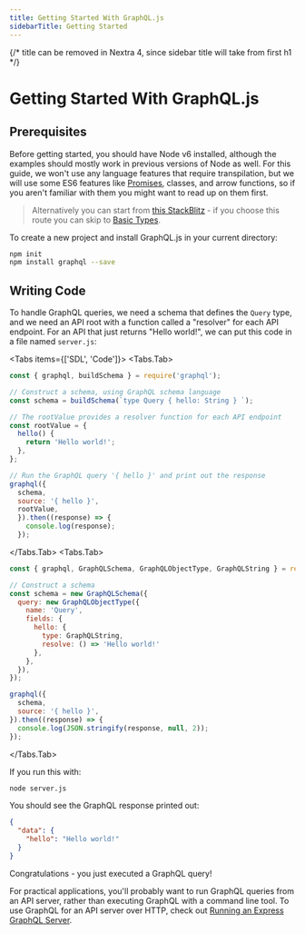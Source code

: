 ```yaml
---
title: Getting Started With GraphQL.js
sidebarTitle: Getting Started
---
```



{/* title can be removed in Nextra 4, since sidebar title will take from first h1 */}

# Getting Started With GraphQL.js

## Prerequisites

Before getting started, you should have Node v6 installed, although the examples should mostly work in previous versions of Node as well.
For this guide, we won't use any language features that require transpilation, but we will use some ES6 features like
[Promises](http://web.dev/articles/promises/), classes,
and arrow functions, so if you aren't familiar with them you might want to read up on them first.

> Alternatively you can start from [this StackBlitz](https://stackblitz.com/edit/stackblitz-starters-znvgwr) - if you choose
> this route you can skip to [Basic Types](./basic-types.mdx).

To create a new project and install GraphQL.js in your current directory:

```sh npm2yarn
npm init
npm install graphql --save
```

## Writing Code

To handle GraphQL queries, we need a schema that defines the `Query` type, and we need an API root with a function called a "resolver" for each API endpoint. For an API that just returns "Hello world!", we can put this code in a file named `server.js`:

<Tabs items={['SDL', 'Code']}>
  <Tabs.Tab>
```javascript
const { graphql, buildSchema } = require('graphql');

// Construct a schema, using GraphQL schema language
const schema = buildSchema(`type Query { hello: String } `);

// The rootValue provides a resolver function for each API endpoint
const rootValue = {
  hello() {
    return 'Hello world!';
  },
};

// Run the GraphQL query '{ hello }' and print out the response
graphql({
  schema,
  source: '{ hello }',
  rootValue,
  }).then((response) => {
    console.log(response);
  });

```
</Tabs.Tab>
<Tabs.Tab>
```javascript
const { graphql, GraphQLSchema, GraphQLObjectType, GraphQLString } = require('graphql');

// Construct a schema
const schema = new GraphQLSchema({
  query: new GraphQLObjectType({
    name: 'Query',
    fields: {
      hello: { 
        type: GraphQLString,
        resolve: () => 'Hello world!'
      },
    },
  }),
});

graphql({
  schema,
  source: '{ hello }',
}).then((response) => {
  console.log(JSON.stringify(response, null, 2));
});
```
</Tabs.Tab>
</Tabs>

If you run this with:

```sh
node server.js
```

You should see the GraphQL response printed out:

```json
{
  "data": {
    "hello": "Hello world!"
  }
}
```

Congratulations - you just executed a GraphQL query!

For practical applications, you'll probably want to run GraphQL queries from an API server, rather than executing GraphQL with a command line tool. To use GraphQL for an API server over HTTP, check out [Running an Express GraphQL Server](./running-an-express-graphql-server).